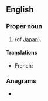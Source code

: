 {{also|miti|mīti}}
==English==

===Proper noun===
{{en-proper noun}}

# {{initialism of|en|{{w|Ministry of International Trade and Industry}}|nodot=1}} (of [[Japan]]).

====Translations====
{{trans-top|Ministry of International Trade and Industry}}
* French: {{t|fr|MITI}}
{{trans-mid}}
{{trans-bottom}}

===Anagrams===
* {{anagrams|en|a=iimt|imit.}}